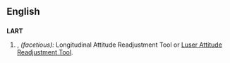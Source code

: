 ==English==

==={{Acronym}}===
'''LART'''

#{{cattag2|Slang|Computing}}, ''(facetious):'' Longitudinal Attitude Readjustment Tool or [[Luser Attitude Readjustment Tool]].